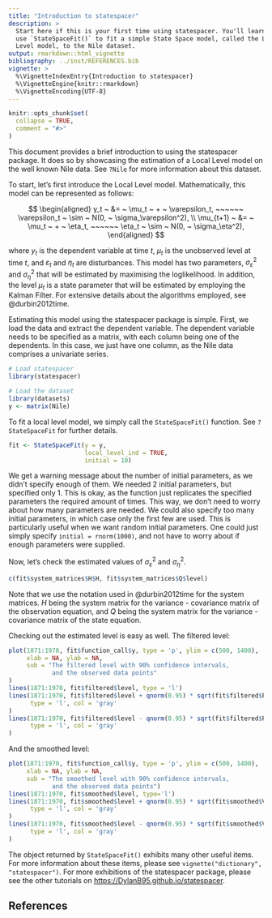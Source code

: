```yaml
---
title: "Introduction to statespacer"
description: >
  Start here if this is your first time using statespacer. You'll learn how to 
  use `StateSpaceFit()` to fit a simple State Space model, called the Local 
  Level model, to the Nile dataset.
output: rmarkdown::html_vignette
bibliography: ../inst/REFERENCES.bib
vignette: >
  %\VignetteIndexEntry{Introduction to statespacer}
  %\VignetteEngine{knitr::rmarkdown}
  %\VignetteEncoding{UTF-8}
---
```


```r
knitr::opts_chunk$set(
  collapse = TRUE,
  comment = "#>"
)
```

This document provides a brief introduction to using the statespacer package. It does so by showcasing the estimation of a Local Level model on the well known Nile data. See `?Nile` for more information about this dataset.

To start, let's first introduce the Local Level model. Mathematically, this model can be represented as follows:

$$
\begin{aligned}
 y_t ~ &= ~ \mu_t ~ + ~ \varepsilon_t, ~~~~~~ \varepsilon_t ~ \sim ~ N(0, ~ \sigma_\varepsilon^2), \\
 \mu_{t+1} ~ &= ~ \mu_t ~ + ~ \eta_t, ~~~~~~ \eta_t ~ \sim ~ N(0, ~ \sigma_\eta^2),
\end{aligned}
$$

where $y_t$ is the dependent variable at time $t$, $\mu_t$ is the unobserved level at time $t$, and $\varepsilon_t$ and $\eta_t$ are disturbances. This model has two parameters, $\sigma_\varepsilon^2$ and $\sigma_\eta^2$ that will be estimated by maximising the loglikelihood. In addition, the level $\mu_t$ is a state parameter that will be estimated by employing the Kalman Filter. For extensive details about the algorithms employed, see @durbin2012time.

Estimating this model using the statespacer package is simple. First, we load the data and extract the dependent variable. The dependent variable needs to be specified as a matrix, with each column being one of the dependents. In this case, we just have one column, as the Nile data comprises a univariate series.

```r
# Load statespacer
library(statespacer)

# Load the dataset
library(datasets)
y <- matrix(Nile)
```

To fit a local level model, we simply call the `StateSpaceFit()` function. See `?StateSpaceFit` for further details.

```r
fit <- StateSpaceFit(y = y,
                     local_level_ind = TRUE,
                     initial = 10)
```

We get a warning message about the number of initial parameters, as we didn't specify enough of them. We needed 2 initial parameters, but specified only 1. This is okay, as the function just replicates the specified parameters the required amount of times. This way, we don't need to worry about how many parameters are needed. We could also specify too many initial parameters, in which case only the first few are used. This is particularly useful when we want random initial parameters. One could just simply specify `initial = rnorm(1000)`, and not have to worry about if enough parameters were supplied.

Now, let's check the estimated values of $\sigma_\varepsilon^2$ and $\sigma_\eta^2$.

```r
c(fit$system_matrices$H$H, fit$system_matrices$Q$level)
```

Note that we use the notation used in @durbin2012time for the system matrices. $H$ being the system matrix for the variance - covariance matrix of the observation equation, and $Q$ being the system matrix for the variance - covariance matrix of the state equation.

Checking out the estimated level is easy as well. The filtered level:

```r
plot(1871:1970, fit$function_call$y, type = 'p', ylim = c(500, 1400), 
     xlab = NA, ylab = NA, 
     sub = "The filtered level with 90% confidence intervals, 
            and the observed data points"
)
lines(1871:1970, fit$filtered$level, type = 'l')
lines(1871:1970, fit$filtered$level + qnorm(0.95) * sqrt(fit$filtered$P[1,1,]), 
      type = 'l', col = 'gray'
)
lines(1871:1970, fit$filtered$level - qnorm(0.95) * sqrt(fit$filtered$P[1,1,]), 
      type = 'l', col = 'gray'
)
```

And the smoothed level:

```r
plot(1871:1970, fit$function_call$y, type = 'p', ylim = c(500, 1400), 
     xlab = NA, ylab = NA, 
     sub = "The smoothed level with 90% confidence intervals, 
            and the observed data points")
lines(1871:1970, fit$smoothed$level, type='l')
lines(1871:1970, fit$smoothed$level + qnorm(0.95) * sqrt(fit$smoothed$V[1,1,]),
      type = 'l', col = 'gray'
)
lines(1871:1970, fit$smoothed$level - qnorm(0.95) * sqrt(fit$smoothed$V[1,1,]),
      type = 'l', col = 'gray'
)
```

The object returned by `StateSpaceFit()` exhibits many other useful items. For more information about these items, please see `vignette("dictionary", "statespacer")`. For more exhibitions of the statespacer package, please see the other tutorials on <https://DylanB95.github.io/statespacer>.

## References
